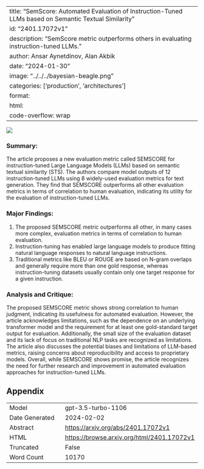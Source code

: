 
---
title: "SemScore: Automated Evaluation of Instruction-Tuned LLMs based on Semantic Textual Similarity"
id: "2401.17072v1"
description: "SemScore metric outperforms others in evaluating instruction-tuned LLMs."
author: Ansar Aynetdinov, Alan Akbik
date: "2024-01-30"
image: "../../../bayesian-beagle.png"
categories: ['production', 'architectures']
format:
  html:
    code-overflow: wrap
---

![](None)

### **Summary:**
The article proposes a new evaluation metric called SEMSCORE for instruction-tuned Large Language Models (LLMs) based on semantic textual similarity (STS). The authors compare model outputs of 12 instruction-tuned LLMs using 8 widely-used evaluation metrics for text generation. They find that SEMSCORE outperforms all other evaluation metrics in terms of correlation to human evaluation, indicating its utility for the evaluation of instruction-tuned LLMs.

### Major Findings:
1. The proposed SEMSCORE metric outperforms all other, in many cases more complex, evaluation metrics in terms of correlation to human evaluation.
2. Instruction-tuning has enabled large language models to produce fitting natural language responses to natural language instructions.
3. Traditional metrics like BLEU or ROUGE are based on N-gram overlaps and generally require more than one gold response, whereas instruction-tuning datasets usually contain only one target response for a given instruction.

### Analysis and Critique:
The proposed SEMSCORE metric shows strong correlation to human judgment, indicating its usefulness for automated evaluation. However, the article acknowledges limitations, such as the dependence on an underlying transformer model and the requirement for at least one gold-standard target output for evaluation. Additionally, the small size of the evaluation dataset and its lack of focus on traditional NLP tasks are recognized as limitations. The article also discusses the potential biases and limitations of LLM-based metrics, raising concerns about reproducibility and access to proprietary models. Overall, while SEMSCORE shows promise, the article recognizes the need for further research and improvement in automated evaluation approaches for instruction-tuned LLMs.

## Appendix

|          |          |
|----------|----------|
| Model     | gpt-3.5-turbo-1106       |
| Date Generated     | 2024-02-02       |
| Abstract | [https://arxiv.org/abs/2401.17072v1](https://arxiv.org/abs/2401.17072v1)        |
| HTML     | [https://browse.arxiv.org/html/2401.17072v1](https://browse.arxiv.org/html/2401.17072v1)       |
| Truncated       | False       |
| Word Count       | 10170       |